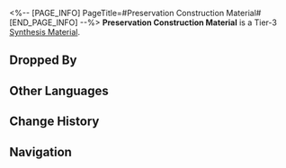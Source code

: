 <%-- [PAGE_INFO]
PageTitle=#Preservation Construction Material#
[END_PAGE_INFO] --%>
{{Item Infobox
|title       = Preservation Construction Material
|id          = 182004
|image       = Item Preservation Construction Material.png
|type        = 
|invCategory = Other Materials
|rarity      = 3
|effect      = Tier 3 Synthesis Material
|description = Please do not use together with Solid Water.
|source1     = Corridor of Fading Echoes: Everwinter Shadewalkers or other enemies
}}
{{Description|1=''"I regret to say that Intelligentsia Guild's research on the material used to build the Subspace Crystalline Barrier by Amber Lord still needs time to reveal its nature."''}}
'''Preservation Construction Material''' is a Tier-3 [[Synthesis Material]].

==Dropped By==
{{Dropped By}}

==Other Languages==
{{Other Languages
|en   = Preservation Construction Material
|zhs  = 存护筑材
|zht  = 存護建材
|ja   = 存護の建材
|ko   = 보존의 건축 자재
|es   = Materiales de construcción de la Conservación
|fr   = Matériaux de construction de la Préservation
|ru   = Строительный материал Сохранения
|th   = Preservation Construction Material
|vi   = Vật Liệu Bảo Vệ
|de   = Baumaterial der Bewahrung
|id   = Preservation Construction Material
|pt   = Material de Construção - Preservação
}}

==Change History==
{{Change History|2.0}}

==Navigation==
{{Synthesis Material Navbox}}